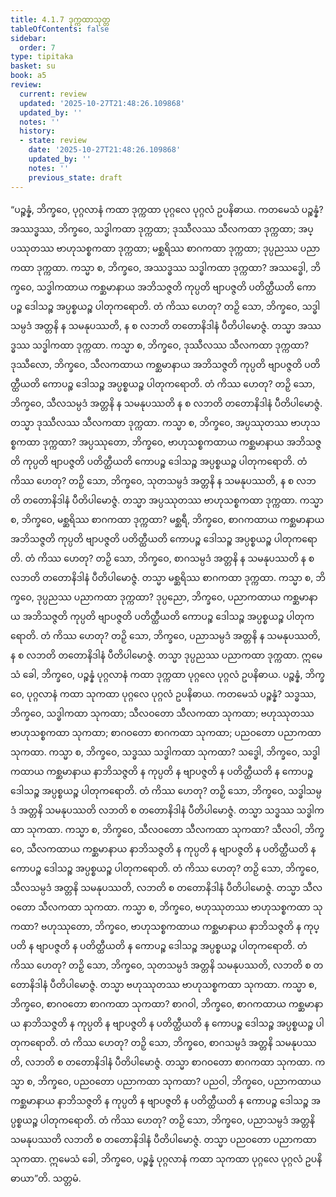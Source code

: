 ```yaml
---
title: 4.1.7 ဒုက္ကထာသုတ္တ
tableOfContents: false
sidebar:
  order: 7
type: tipitaka
basket: su
book: a5
review:
  current: review
  updated: '2025-10-27T21:48:26.109868'
  updated_by: ''
  notes: ''
  history:
  - state: review
    date: '2025-10-27T21:48:26.109868'
    updated_by: ''
    notes: ''
    previous_state: draft
---
```



<ReviewStatus review={frontmatter.review} showDetails={true} />

<HypothesisAnnotation frontmatter={frontmatter} />

<DynamicBreadcrumb />

<Division number="157" book="a5" e="ch" v="16" p="159">

<Paragraph number="908" book="a5">
“ပဉ္စန္နံ, ဘိက္ခဝေ, ပုဂ္ဂလာနံ ကထာ ဒုက္ကထာ ပုဂ္ဂလေ ပုဂ္ဂလံ ဥပနိဓာယ. ကတမေသံ ပဉ္စန္နံ? အဿဒ္ဓဿ, ဘိက္ခဝေ, သဒ္ဓါကထာ ဒုက္ကထာ; ဒုဿီလဿ သီလကထာ ဒုက္ကထာ; အပ္ပဿုတဿ ဗာဟုသစ္စကထာ ဒုက္ကထာ; မစ္ဆရိဿ စာဂကထာ ဒုက္ကထာ; ဒုပ္ပညဿ ပညာကထာ ဒုက္ကထာ.
</Paragraph>

<Paragraph number="909" book="a5">
ကသ္မာ စ, ဘိက္ခဝေ, အဿဒ္ဓဿ သဒ္ဓါကထာ ဒုက္ကထာ? အဿဒ္ဓေါ, ဘိက္ခဝေ, သဒ္ဓါကထာယ ကစ္ဆမာနာယ အဘိသဇ္ဇတိ ကုပ္ပတိ ဗျာပဇ္ဇတိ ပတိတ္ထီယတိ ကောပဉ္စ ဒေါသဉ္စ အပ္ပစ္စယဉ္စ ပါတုကရောတိ. တံ ကိဿ ဟေတု? တဉှိ သော, ဘိက္ခဝေ, သဒ္ဓါသမ္ပဒံ အတ္တနိ န သမနုပဿတိ, န စ လဘတိ တတောနိဒါနံ ပီတိပါမောဇ္ဇံ. တသ္မာ အဿဒ္ဓဿ သဒ္ဓါကထာ ဒုက္ကထာ.
</Paragraph>

<Paragraph number="910" book="a5">
ကသ္မာ စ, ဘိက္ခဝေ, ဒုဿီလဿ သီလကထာ ဒုက္ကထာ? ဒုဿီလော, ဘိက္ခဝေ, သီလကထာယ ကစ္ဆမာနာယ အဘိသဇ္ဇတိ ကုပ္ပတိ ဗျာပဇ္ဇတိ ပတိတ္ထီယတိ ကောပဉ္စ ဒေါသဉ္စ အပ္ပစ္စယဉ္စ ပါတုကရောတိ. တံ ကိဿ ဟေတု? တဉှိ သော, ဘိက္ခဝေ, သီလသမ္ပဒံ အတ္တနိ န သမနုပဿတိ န စ လဘတိ တတောနိဒါနံ ပီတိပါမောဇ္ဇံ. တသ္မာ ဒုဿီလဿ သီလကထာ ဒုက္ကထာ.
</Paragraph>

<Paragraph number="911" book="a5">
ကသ္မာ စ, ဘိက္ခဝေ, အပ္ပဿုတဿ ဗာဟုသစ္စကထာ ဒုက္ကထာ? အပ္ပဿုတော, ဘိက္ခဝေ, ဗာဟုသစ္စကထာယ ကစ္ဆမာနာယ အဘိသဇ္ဇတိ ကုပ္ပတိ ဗျာပဇ္ဇတိ ပတိတ္ထီယတိ ကောပဉ္စ ဒေါသဉ္စ အပ္ပစ္စယဉ္စ ပါတုကရောတိ. တံ ကိဿ ဟေတု? တဉှိ သော, ဘိက္ခဝေ, သုတသမ္ပဒံ အတ္တနိ န သမနုပဿတိ, န စ လဘတိ တတောနိဒါနံ ပီတိပါမောဇ္ဇံ. တသ္မာ အပ္ပဿုတဿ ဗာဟုသစ္စကထာ ဒုက္ကထာ.
</Paragraph>

<Paragraph number="912" book="a5">
ကသ္မာ စ, ဘိက္ခဝေ, မစ္ဆရိဿ စာဂကထာ ဒုက္ကထာ? မစ္ဆရီ, ဘိက္ခဝေ, စာဂကထာယ ကစ္ဆမာနာယ အဘိသဇ္ဇတိ ကုပ္ပတိ ဗျာပဇ္ဇတိ ပတိတ္ထီယတိ ကောပဉ္စ ဒေါသဉ္စ အပ္ပစ္စယဉ္စ ပါတုကရောတိ. တံ ကိဿ ဟေတု? တဉှိ သော, ဘိက္ခဝေ, စာဂသမ္ပဒံ အတ္တနိ န သမနုပဿတိ န စ လဘတိ တတောနိဒါနံ ပီတိပါမောဇ္ဇံ. တသ္မာ မစ္ဆရိဿ စာဂကထာ ဒုက္ကထာ.
</Paragraph>

<Paragraph number="913" book="a5">
ကသ္မာ စ, ဘိက္ခဝေ, ဒုပ္ပညဿ ပညာကထာ ဒုက္ကထာ? ဒုပ္ပညော, ဘိက္ခဝေ, ပညာကထာယ ကစ္ဆမာနာယ အဘိသဇ္ဇတိ ကုပ္ပတိ ဗျာပဇ္ဇတိ ပတိတ္ထီယတိ ကောပဉ္စ ဒေါသဉ္စ အပ္ပစ္စယဉ္စ ပါတုကရောတိ. တံ ကိဿ ဟေတု? တဉှိ သော, ဘိက္ခဝေ, ပညာသမ္ပဒံ အတ္တနိ န သမနုပဿတိ, န စ လဘတိ တတောနိဒါနံ ပီတိပါမောဇ္ဇံ. တသ္မာ ဒုပ္ပညဿ ပညာကထာ ဒုက္ကထာ. ဣမေသံ ခေါ, ဘိက္ခဝေ, ပဉ္စန္နံ ပုဂ္ဂလာနံ ကထာ ဒုက္ကထာ ပုဂ္ဂလေ ပုဂ္ဂလံ ဥပနိဓာယ.
</Paragraph>

<Paragraph number="914" book="a5">
ပဉ္စန္နံ, ဘိက္ခဝေ, ပုဂ္ဂလာနံ ကထာ သုကထာ ပုဂ္ဂလေ ပုဂ္ဂလံ ဥပနိဓာယ. ကတမေသံ ပဉ္စန္နံ? သဒ္ဓဿ, ဘိက္ခဝေ, သဒ္ဓါကထာ သုကထာ; သီလဝတော သီလကထာ သုကထာ; ဗဟုဿုတဿ ဗာဟုသစ္စကထာ သုကထာ; စာဂဝတော စာဂကထာ သုကထာ; ပညဝတော ပညာကထာ သုကထာ.
</Paragraph>

<Paragraph number="915" book="a5">
ကသ္မာ စ, ဘိက္ခဝေ, သဒ္ဓဿ သဒ္ဓါကထာ သုကထာ? သဒ္ဓေါ, ဘိက္ခဝေ, သဒ္ဓါကထာယ ကစ္ဆမာနာယ နာဘိသဇ္ဇတိ န ကုပ္ပတိ န ဗျာပဇ္ဇတိ န ပတိတ္ထီယတိ န ကောပဉ္စ ဒေါသဉ္စ အပ္ပစ္စယဉ္စ ပါတုကရောတိ. တံ ကိဿ ဟေတု? တဉှိ သော, ဘိက္ခဝေ, သဒ္ဓါသမ္ပဒံ အတ္တနိ သမနုပဿတိ လဘတိ စ တတောနိဒါနံ ပီတိပါမောဇ္ဇံ. တသ္မာ သဒ္ဓဿ သဒ္ဓါကထာ သုကထာ.
</Paragraph>

<Paragraph number="916" book="a5">
ကသ္မာ စ, ဘိက္ခဝေ, သီလဝတော သီလကထာ သုကထာ? သီလဝါ, ဘိက္ခဝေ, သီလကထာယ ကစ္ဆမာနာယ နာဘိသဇ္ဇတိ န ကုပ္ပတိ န ဗျာပဇ္ဇတိ န ပတိတ္ထီယတိ န ကောပဉ္စ ဒေါသဉ္စ အပ္ပစ္စယဉ္စ ပါတုကရောတိ. တံ ကိဿ ဟေတု? တဉှိ သော, ဘိက္ခဝေ, သီလသမ္ပဒံ အတ္တနိ သမနုပဿတိ, လဘတိ စ တတောနိဒါနံ ပီတိပါမောဇ္ဇံ. တသ္မာ သီလဝတော သီလကထာ သုကထာ.
</Paragraph>

<Paragraph number="917" book="a5">
ကသ္မာ စ, ဘိက္ခဝေ, ဗဟုဿုတဿ ဗာဟုသစ္စကထာ သုကထာ? ဗဟုဿုတော, ဘိက္ခဝေ, ဗာဟုသစ္စကထာယ ကစ္ဆမာနာယ နာဘိသဇ္ဇတိ န ကုပ္ပတိ န ဗျာပဇ္ဇတိ န ပတိတ္ထီယတိ န ကောပဉ္စ ဒေါသဉ္စ အပ္ပစ္စယဉ္စ ပါတုကရောတိ. တံ ကိဿ ဟေတု? တဉှိ သော, ဘိက္ခဝေ, သုတသမ္ပဒံ အတ္တနိ သမနုပဿတိ, လဘတိ စ တတောနိဒါနံ ပီတိပါမောဇ္ဇံ. တသ္မာ ဗဟုဿုတဿ ဗာဟုသစ္စကထာ သုကထာ.
</Paragraph>

<Paragraph number="918" book="a5">
ကသ္မာ စ, ဘိက္ခဝေ, စာဂဝတော စာဂကထာ သုကထာ? စာဂဝါ, ဘိက္ခဝေ, စာဂကထာယ ကစ္ဆမာနာယ နာဘိသဇ္ဇတိ န ကုပ္ပတိ န ဗျာပဇ္ဇတိ န ပတိတ္ထီယတိ န ကောပဉ္စ ဒေါသဉ္စ အပ္ပစ္စယဉ္စ ပါတုကရောတိ. တံ ကိဿ ဟေတု? တဉှိ သော, ဘိက္ခဝေ, စာဂသမ္ပဒံ အတ္တနိ သမနုပဿတိ, လဘတိ စ တတောနိဒါနံ ပီတိပါမောဇ္ဇံ. တသ္မာ စာဂဝတော စာဂကထာ သုကထာ.
</Paragraph>

<Paragraph number="919" book="a5">
ကသ္မာ စ, ဘိက္ခဝေ, ပညဝတော ပညာကထာ သုကထာ? ပညဝါ, ဘိက္ခဝေ, ပညာကထာယ ကစ္ဆမာနာယ နာဘိသဇ္ဇတိ န ကုပ္ပတိ န ဗျာပဇ္ဇတိ န ပတိတ္ထီယတိ န ကောပဉ္စ ဒေါသဉ္စ အပ္ပစ္စယဉ္စ ပါတုကရောတိ. တံ ကိဿ ဟေတု? တဉှိ သော, ဘိက္ခဝေ, ပညာသမ္ပဒံ အတ္တနိ သမနုပဿတိ လဘတိ စ တတောနိဒါနံ ပီတိပါမောဇ္ဇံ. တသ္မာ ပညဝတော ပညာကထာ သုကထာ. ဣမေသံ ခေါ, ဘိက္ခဝေ, ပဉ္စန္နံ ပုဂ္ဂလာနံ ကထာ သုကထာ ပုဂ္ဂလေ ပုဂ္ဂလံ ဥပနိဓာယာ”တိ.

</Paragraph>
</Division>

<Paragraph number="920" type="center" book="a5">
သတ္တမံ.
</Paragraph>